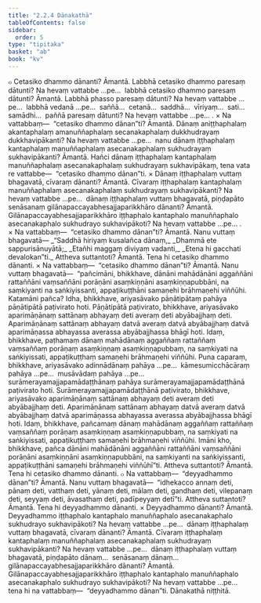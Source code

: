 ```yaml
---
title: "2.2.4 Dānakathā"
tableOfContents: false
sidebar:
  order: 5
type: "tipitaka"
basket: "ab"
book: "kv"
---
```



<DynamicBreadcrumb />

<Division number="478" book="kv" bookNo="32" page="254">

<Paragraph number="1635" book="kv">
๐ Cetasiko dhammo dānanti? Āmantā. Labbhā cetasiko dhammo paresaṃ dātunti? Na hevaṃ vattabbe …pe…  labbhā cetasiko dhammo paresaṃ dātunti? Āmantā. Labbhā phasso paresaṃ dātunti? Na hevaṃ vattabbe …pe…  labbhā vedanā …pe…  saññā…  cetanā…  saddhā…  vīriyaṃ…  sati…  samādhi…  paññā paresaṃ dātunti? Na hevaṃ vattabbe …pe… .
</Paragraph>

</Division>
<Division number="479" book="kv" bookNo="32" page="255">

<Paragraph number="1636" book="kv">
× Na vattabbaṃ—  “cetasiko dhammo dānan”ti? Āmantā. Dānaṃ aniṭṭhaphalaṃ akantaphalaṃ amanuññaphalaṃ secanakaphalaṃ dukkhudrayaṃ dukkhavipākanti? Na hevaṃ vattabbe …pe…  nanu dānaṃ iṭṭhaphalaṃ kantaphalaṃ manuññaphalaṃ asecanakaphalaṃ sukhudrayaṃ sukhavipākanti? Āmantā. Hañci dānaṃ iṭṭhaphalaṃ kantaphalaṃ manuññaphalaṃ asecanakaphalaṃ sukhudrayaṃ sukhavipākaṃ, tena vata re vattabbe—  “cetasiko dhammo dānan”ti.
</Paragraph>

<Paragraph number="1637" book="kv">
× Dānaṃ iṭṭhaphalaṃ vuttaṃ bhagavatā, cīvaraṃ dānanti? Āmantā. Cīvaraṃ iṭṭhaphalaṃ kantaphalaṃ manuññaphalaṃ asecanakaphalaṃ sukhudrayaṃ sukhavipākanti? Na hevaṃ vattabbe …pe…  dānaṃ iṭṭhaphalaṃ vuttaṃ bhagavatā, piṇḍapāto senāsanaṃ gilānapaccayabhesajjaparikkhāro dānanti? Āmantā. Gilānapaccayabhesajjaparikkhāro iṭṭhaphalo kantaphalo manuññaphalo asecanakaphalo sukhudrayo sukhavipākoti? Na hevaṃ vattabbe …pe… .
</Paragraph>

</Division>
<Division number="480" book="kv" bookNo="32" page="255">

<Paragraph number="1638" book="kv">
× Na vattabbaṃ—  “cetasiko dhammo dānan”ti? Āmantā. Nanu vuttaṃ bhagavatā—
</Paragraph>

<Paragraph number="1639" type="verses" book="kv">
_“Saddhā hiriyaṃ kusalañca dānaṃ,_  
_Dhammā ete sappurisānuyātā;_  
_Etañhi maggaṃ diviyaṃ vadanti,_  
_Etena hi gacchati devalokan”ti._  

</Paragraph>

<Paragraph number="1640" book="kv">
Attheva suttantoti? Āmantā. Tena hi cetasiko dhammo dānanti.
</Paragraph>

<Paragraph number="1641" book="kv">
× Na vattabbaṃ—  “cetasiko dhammo dānan”ti? Āmantā. Nanu vuttaṃ bhagavatā—  “pañcimāni, bhikkhave, dānāni mahādānāni aggaññāni rattaññāni vaṃsaññāni porāṇāni asaṃkiṇṇāni asaṃkiṇṇapubbāni, na saṃkiyanti na saṅkiyissanti, appaṭikuṭṭhāni samaṇehi brāhmaṇehi viññūhi. Katamāni pañca? Idha, bhikkhave, ariyasāvako pāṇātipātaṃ pahāya pāṇātipātā paṭivirato hoti. Pāṇātipātā paṭivirato, bhikkhave, ariyasāvako aparimāṇānaṃ sattānaṃ abhayaṃ deti averaṃ deti abyābajjhaṃ deti. Aparimāṇānaṃ sattānaṃ abhayaṃ datvā averaṃ datvā abyābajjhaṃ datvā aparimāṇassa abhayassa averassa abyābajjhassa bhāgī hoti. Idaṃ, bhikkhave, paṭhamaṃ dānaṃ mahādānaṃ aggaññaṃ rattaññaṃ vaṃsaññaṃ porāṇaṃ asaṃkiṇṇaṃ asaṃkiṇṇapubbaṃ, na saṃkiyati na saṅkiyissati, appaṭikuṭṭhaṃ samaṇehi brāhmaṇehi viññūhi. Puna caparaṃ, bhikkhave, ariyasāvako adinnādānaṃ pahāya …pe…  kāmesumicchācāraṃ pahāya …pe…  musāvādaṃ pahāya …pe…  surāmerayamajjapamādaṭṭhānaṃ pahāya surāmerayamajjapamādaṭṭhānā paṭivirato hoti. Surāmerayamajjapamādaṭṭhānā paṭivirato, bhikkhave, ariyasāvako aparimāṇānaṃ sattānaṃ abhayaṃ deti averaṃ deti abyābajjhaṃ deti. Aparimāṇānaṃ sattānaṃ abhayaṃ datvā averaṃ datvā abyābajjhaṃ datvā aparimāṇassa abhayassa averassa abyābajjhassa bhāgī hoti. Idaṃ, bhikkhave, pañcamaṃ dānaṃ mahādānaṃ aggaññaṃ rattaññaṃ vaṃsaññaṃ porāṇaṃ asaṃkiṇṇaṃ asaṃkiṇṇapubbaṃ, na saṃkiyati na saṅkiyissati, appaṭikuṭṭhaṃ samaṇehi brāhmaṇehi viññūhi. Imāni kho, bhikkhave, pañca dānāni mahādānāni aggaññāni rattaññāni vaṃsaññāni porāṇāni asaṃkiṇṇāni asaṃkiṇṇapubbāni, na saṃkiyanti na saṅkiyissanti, appaṭikuṭṭhāni samaṇehi brāhmaṇehi viññūhī”ti. Attheva suttantoti? Āmantā. Tena hi cetasiko dhammo dānanti.
</Paragraph>

</Division>
<Division number="481" book="kv" bookNo="32" page="256">

<Paragraph number="1642" book="kv">
๐ Na vattabbaṃ—  “deyyadhammo dānan”ti? Āmantā. Nanu vuttaṃ bhagavatā—  “idhekacco annaṃ deti, pānaṃ deti, vatthaṃ deti, yānaṃ deti, mālaṃ deti, gandhaṃ deti, vilepanaṃ deti, seyyaṃ deti, āvasathaṃ deti, padīpeyyaṃ detī”ti. Attheva suttantoti? Āmantā. Tena hi deyyadhammo dānanti.
</Paragraph>

</Division>
<Division number="482" book="kv" bookNo="32" page="256">

<Paragraph number="1643" book="kv">
× Deyyadhammo dānanti? Āmantā. Deyyadhammo iṭṭhaphalo kantaphalo manuññaphalo asecanakaphalo sukhudrayo sukhavipākoti? Na hevaṃ vattabbe …pe…  dānaṃ iṭṭhaphalaṃ vuttaṃ bhagavatā, cīvaraṃ dānanti? Āmantā. Cīvaraṃ iṭṭhaphalaṃ kantaphalaṃ manuññaphalaṃ asecanakaphalaṃ sukhudrayaṃ sukhavipākanti? Na hevaṃ vattabbe …pe…  dānaṃ iṭṭhaphalaṃ vuttaṃ bhagavatā, piṇḍapāto dānaṃ…  senāsanaṃ dānaṃ…  gilānapaccayabhesajjaparikkhāro dānanti? Āmantā. Gilānapaccayabhesajjaparikkhāro iṭṭhaphalo kantaphalo manuññaphalo asecanakaphalo sukhudrayo sukhavipākoti? Na hevaṃ vattabbe …pe…  tena hi na vattabbaṃ—  “deyyadhammo dānan”ti.

</Paragraph>
</Division>

<Paragraph number="1644" type="center" book="kv">
Dānakathā niṭṭhitā.
</Paragraph>
